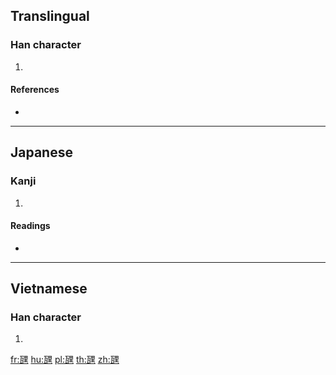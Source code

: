 ==Translingual==

===Han character===
{{Han char|rn=98|rad=瓦|as=07|sn=12|four=|canj=MNWG}}

# {{defn|Han|sort=瓦07}}

====References====
* {{Han ref|kx=0749.301|dkj=21519|hdz=21425.141|uh=74FC|ud=29948}}

----

==Japanese==

===Kanji===
{{ja-kanji|grade=|rs=瓦07}}

# {{defn|lang=ja|sort=瓦07}}

====Readings====
* {{ja-readings|on=|kun=[[さらけ]] (sarake)|nanori=}}

----

==Vietnamese==

===Han character===
{{vi-hantu|[[li]]|rs=瓦07}}

# {{defn|lang=vi|sort=瓦07}}

[[fr:瓼]]
[[hu:瓼]]
[[pl:瓼]]
[[th:瓼]]
[[zh:瓼]]